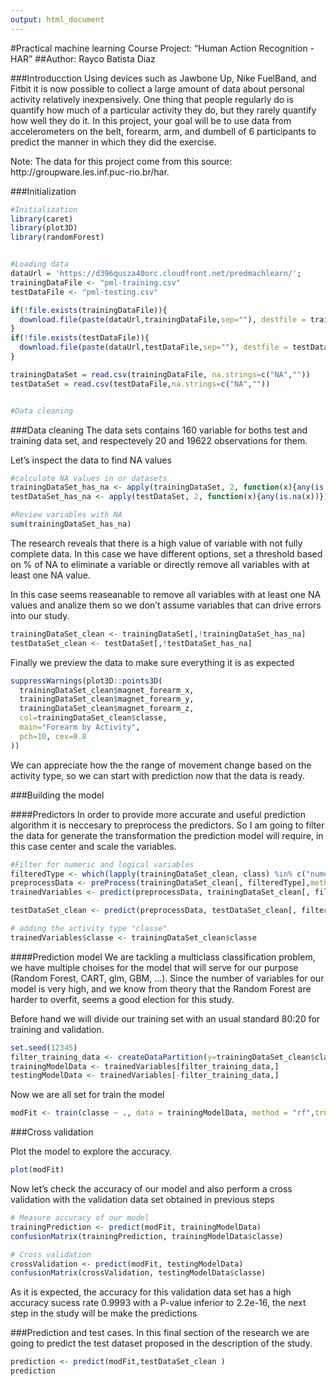 ```yaml
---
output: html_document
---
```

 
#Practical machine learning Course Project: "Human Action Recognition - HAR"
##Author: Rayco Batista Diaz

###Introducction
Using devices such as Jawbone Up, Nike FuelBand, and Fitbit it is now possible to collect a large amount of data about personal activity relatively inexpensively. One thing that people regularly do is quantify how much of a particular activity they do, but they rarely quantify how well they do it. In this project, your goal will be to use data from accelerometers on the belt, forearm, arm, and dumbell of 6 participants to predict the manner in which they did the exercise.


Note: The data for this project come from this source: http://groupware.les.inf.puc-rio.br/har.


###Initialization
```r
#Initialization
library(caret)
library(plot3D)
library(randomForest)


#Loading data
dataUrl = 'https://d396qusza40orc.cloudfront.net/predmachlearn/';
trainingDataFile <- "pml-training.csv"
testDataFile <- "pml-testing.csv"

if(!file.exists(trainingDataFile)){
  download.file(paste(dataUrl,trainingDataFile,sep=""), destfile = trainingDataFile, method = "curl")
}
if(!file.exists(testDataFile)){
  download.file(paste(dataUrl,testDataFile,sep=""), destfile = testDataFile, method = "curl")
}

trainingDataSet = read.csv(trainingDataFile, na.strings=c("NA",""))
testDataSet = read.csv(testDataFile,na.strings=c("NA",""))


#Data cleaning


```


###Data cleaning
The data sets contains 160 variable for boths test and training data set, and respectevely 20 and 19622 observations for them.

Let's inspect the data to find NA values
```r
#calculate NA values in or datasets
trainingDataSet_has_na <- apply(trainingDataSet, 2, function(x){any(is.na(x))})
testDataSet_has_na <- apply(testDataSet, 2, function(x){any(is.na(x))})

#Review variables with NA
sum(trainingDataSet_has_na)

```
The research reveals that there is a high value of variable with not fully complete data. In this case we have different options, set a threshold based on % of NA to eliminate a variable or directly remove all variables with at least one NA value. 

In this case seems reaseanable to remove all variables with at least one NA values and analize them so we don't assume variables that can drive errors into our study.

```r
trainingDataSet_clean <- trainingDataSet[,!trainingDataSet_has_na]
testDataSet_clean <- testDataSet[,!testDataSet_has_na]
```

Finally we preview the data to make sure everything it is as expected

```r
suppressWarnings(plot3D::points3D(
  trainingDataSet_clean$magnet_forearm_x, 
  trainingDataSet_clean$magnet_forearm_y, 
  trainingDataSet_clean$magnet_forearm_z, 
  col=trainingDataSet_clean$classe,
  main="Forearm by Activity",
  pch=10, cex=0.8
))
```

We can appreciate how the the range of movement change based on the activity type, so we can start with prediction now that the data is ready.


###Building the model

####Predictors
In order to provide more accurate and useful prediction algorithm it is neccesary to preprocess the predictors. So I am going to filter the data for generate the transformation the prediction model will require, in this case center and scale the variables.

```r
#Filter for numeric and logical variables
filteredType <- which(lapply(trainingDataSet_clean, class) %in% c("numeric", "logical") ) 
preprocessData <- preProcess(trainingDataSet_clean[, filteredType],method=c("center","scale"))
trainedVariables <- predict(preprocessData, trainingDataSet_clean[, filteredType])

testDataSet_clean <- predict(preprocessData, testDataSet_clean[, filteredType])

# adding the activity type "classe"
trainedVariables$classe <- trainingDataSet_clean$classe
```


####Prediction model
We are tackling a multiclass classification problem, we have multiple choises for the model that will serve for our purpose (Random Forest, CART, glm, GBM, ...). Since the number of variables for our model is very high, and we know from theory that the Random Forest are harder to overfit, seems a good election for this study.

Before hand we will divide our training set with an usual standard 80:20 for training and validation.  

```r
set.seed(12345)
filter_training_data <- createDataPartition(y=trainingDataSet_clean$classe,p=0.80, list=FALSE)
trainingModelData <- trainedVariables[filter_training_data,]
testingModelData <- trainedVariables[-filter_training_data,]
```

Now we are all set for train the model
```r
modFit <- train(classe ~ ., data = trainingModelData, method = "rf",trControl=trainControl(method='cv'))
```


###Cross validation

Plot the model to explore the accuracy.
```r
plot(modFit)
```

Now let's check the accuracy of our model and also perform a cross validation with the validation data set obtained in previous steps
```r
# Measure accuracy of our model
trainingPrediction <- predict(modFit, trainingModelData)
confusionMatrix(trainingPrediction, trainingModelData$classe)
```

```r
# Cross validation
crossValidation <- predict(modFit, testingModelData)
confusionMatrix(crossValidation, testingModelData$classe)
```

As it is expected, the accuracy for this validation data set has a high accuracy sucess rate 0.9993 with a P-value inferior to 2.2e-16, the next step in the study will be make the predictions

###Prediction and test cases.
In this final section of the research we are going to predict the test dataset proposed in the description of the study.
 
```r
prediction <- predict(modFit,testDataSet_clean )
prediction
```

